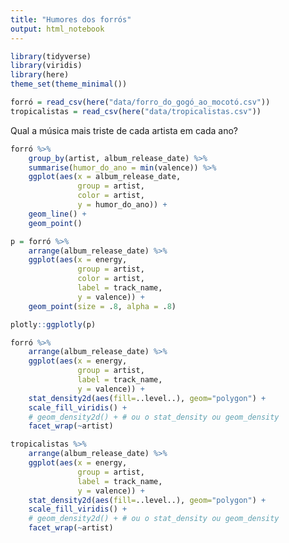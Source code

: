 ```yaml
---
title: "Humores dos forrós"
output: html_notebook
---
```


```r
library(tidyverse)
library(viridis)
library(here)
theme_set(theme_minimal())
```

```r
forró = read_csv(here("data/forro_do_gogó_ao_mocotó.csv"))
tropicalistas = read_csv(here("data/tropicalistas.csv"))
```

Qual a música mais triste de cada artista em cada ano? 

```r
forró %>% 
    group_by(artist, album_release_date) %>% 
    summarise(humor_do_ano = min(valence)) %>% 
    ggplot(aes(x = album_release_date, 
               group = artist,
               color = artist,
               y = humor_do_ano)) + 
    geom_line() + 
    geom_point()
```

```r
p = forró %>% 
    arrange(album_release_date) %>% 
    ggplot(aes(x = energy, 
               group = artist,
               color = artist,
               label = track_name,
               y = valence)) + 
    geom_point(size = .8, alpha = .8) 

plotly::ggplotly(p)
```
```r
forró %>% 
    arrange(album_release_date) %>% 
    ggplot(aes(x = energy, 
               group = artist,
               label = track_name,
               y = valence)) + 
    stat_density2d(aes(fill=..level..), geom="polygon") +
    scale_fill_viridis() + 
    # geom_density2d() + # ou o stat_density ou geom_density
    facet_wrap(~artist)
```

```r
tropicalistas %>% 
    arrange(album_release_date) %>% 
    ggplot(aes(x = energy, 
               group = artist,
               label = track_name,
               y = valence)) + 
    stat_density2d(aes(fill=..level..), geom="polygon") +
    scale_fill_viridis() + 
    # geom_density2d() + # ou o stat_density ou geom_density
    facet_wrap(~artist)

```

